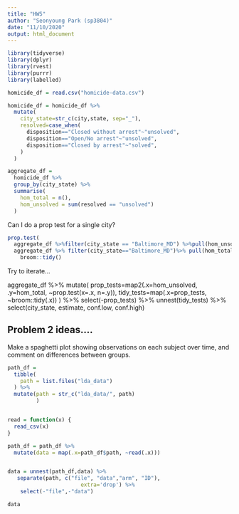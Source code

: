 ```yaml
---
title: "HW5"
author: "Seonyoung Park (sp3804)"
date: "11/10/2020"
output: html_document
---
```


```r
library(tidyverse)
library(dplyr)
library(rvest)
library(purrr)
library(labelled)
```

```r
homicide_df = read.csv("homicide-data.csv")

```

```r

homicide_df = homicide_df %>%
  mutate(
    city_state=str_c(city,state, sep="_"),
    resolved=case_when(
      disposition=="Closed without arrest"~"unsolved",
      disposition=="Open/No arrest"~"unsolved",
      disposition=="Closed by arrest"~"solved",
    )
  )

```



```r
aggregate_df = 
  homicide_df %>%
  group_by(city_state) %>%
  summarise(
    hom_total = n(),
    hom_unsolved = sum(resolved == "unsolved")
  )

```


Can I do a prop test for a single city?

```r
prop.test(
  aggregate_df %>%filter(city_state == "Baltimore_MD") %>%pull(hom_unsolved),
  aggregate_df %>% filter(city_state=="Baltimore_MD")%>% pull(hom_total)) %>%
    broom::tidy()


```

Try to iterate...


aggregate_df %>%
  mutate(
    prop_tests=map2(.x=hom_unsolved, .y=hom_total, ~prop.test(x=.x, n=.y)),
    tidy_tests=map(.x=prop_tests, ~broom::tidy(.x))
  ) %>%
  select(-prop_tests) %>%
  unnest(tidy_tests) %>%
  select(city_state, estimate, conf.low, conf.high)



## Problem 2 ideas....
Make a spaghetti plot showing observations on each subject over time, and comment on differences between groups.

```r

path_df = 
  tibble(
    path = list.files("lda_data")
  ) %>%
  mutate(path = str_c("lda_data/", path)
         )


read = function(x) {
  read_csv(x)
}

path_df = path_df %>%
  mutate(data = map(.x=path_df$path, ~read(.x))) 


data = unnest(path_df,data) %>%
   separate(path, c("file", "data","arm", "ID"),
                       extra='drop') %>%
    select(-"file",-"data") 

data
````




